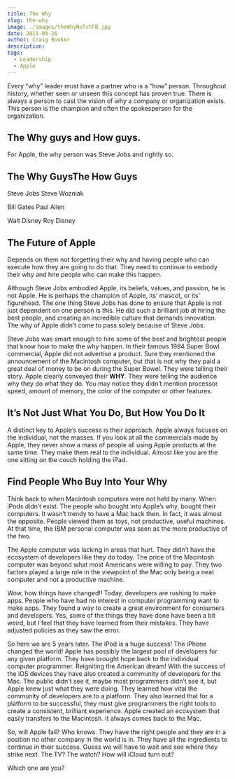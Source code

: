 ```yaml
---
title: The Why
slug: the-why
image: ./images/theWhyNoTxtFB.jpg
date: 2011-09-26
author: Craig Booker
description:
tags:
  - Leadership
  - Apple
---
```


Every “why” leader must have a partner who is a “how” person. Throughout history, whether seen or unseen this concept has proven true. There is always a person to cast the vision of why a company or organization exists. This person is the champion and often the spokesperson for the organization.

## The Why guys and How guys.

For Apple, the why person was Steve Jobs and rightly so.

## The Why GuysThe How Guys

Steve Jobs Steve Wozniak

Bill Gates Paul Allen

Walt Disney Roy Disney

## The Future of Apple

Depends on them not forgetting their why and having people who can execute how they are going to do that. They need to continue to embody their why and hire people who can make this happen.

Although Steve Jobs embodied Apple, its beliefs, values, and passion, he is not Apple. He is perhaps the champion of Apple, its’ mascot, or its’ figurehead. The one thing Steve Jobs has done to ensure that Apple is not just dependent on one person is this. He did such a brilliant job at hiring the best people, and creating an incredible culture that demands innovation. The why of Apple didn’t come to pass solely because of Steve Jobs.

Steve Jobs was smart enough to hire some of the best and brightest people that know how to make the why happen. In their famous 1984 Super Bowl commercial, Apple did not advertise a product. Sure they mentioned the announcement of the Macintosh computer, but that is not why they paid a great deal of money to be on during the Super Bowel. They were telling their story. Apple clearly conveyed their **WHY**. They were telling the audience why they do what they do. You may notice they didn’t mention processor speed, amount of memory, the color of the computer or other features.

## It’s Not Just What You Do, But How You Do It

A distinct key to Apple’s success is their approach. Apple always focuses on the individual, not the masses. If you look at all the commercials made by Apple, they never show a mass of people all using Apple products at the same time. They make them real to the individual. Almost like you are the one sitting on the couch holding the iPad.

## Find People Who Buy Into Your Why

Think back to when Macintosh computers were not held by many. When iPods didn’t exist. The people who bought into Apple’s why, bought their computers. It wasn’t trendy to have a Mac back then. In fact, it was almost the opposite. People viewed them as toys, not productive, useful machines. At that time, the IBM personal computer was seen as the more productive of the two.

The Apple computer was lacking in areas that hurt. They didn’t have the ecosystem of developers like they do today. The price of the Macintosh computer was beyond what most Americans were willing to pay. They two factors played a large role in the viewpoint of the Mac only being a neat computer and not a productive machine.

Wow, how things have changed!! Today, developers are rushing to make apps. People who have had no interest in computer programming want to make apps. They found a way to create a great environment for consumers and developers. Yes, some of the things they have done have been a bit weird, but I feel that they have learned from their mistakes. They have adjusted policies as they saw the error.

So here we are 5 years later. The iPod is a huge success! The iPhone changed the world! Apple has possibly the largest pool of developers for any given platform. They have brought hope back to the individual computer programmer. Reigniting the American dream! With the success of the iOS devices they have also created a community of developers for the Mac. The public didn’t see it, maybe most programmers didn’t see it, but Apple knew just what they were doing. They learned how vital the community of developers are to a platform. They also learned that for a platform to be successful, they must give programmers the right tools to create a consistent, brilliant experience. Apple created an ecosystem that easily transfers to the Macintosh. It always comes back to the Mac.

So, will Apple fail? Who knows. They have the right people and they are in a position no other company in the world is in. They have all the ingredients to continue in their success. Guess we will have to wait and see where they strike next. The TV? The watch? How will iCloud turn out?

Which one are you?
